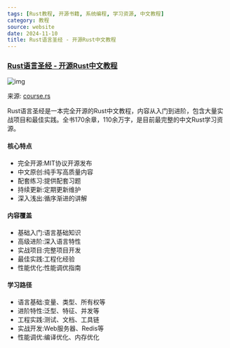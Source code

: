 ```yaml
---
tags: [Rust教程, 开源书籍, 系统编程, 学习资源, 中文教程]
category: 教程
source: website
date: 2024-11-10
title: Rust语言圣经 - 开源Rust中文教程
---
```


### [Rust语言圣经 - 开源Rust中文教程](https://course.rs/about-book.html)

![img](https://img.mengpeng.tech/i/2024/12/07/6753b39084316.webp)

来源: [course.rs](https://course.rs/about-book.html)

Rust语言圣经是一本完全开源的Rust中文教程，内容从入门到进阶，包含大量实战项目和最佳实践。全书170余章，110余万字，是目前最完整的中文Rust学习资源。

#### 核心特点
- 完全开源:MIT协议开源发布
- 中文原创:纯手写高质量内容
- 配套练习:提供配套习题
- 持续更新:定期更新维护
- 深入浅出:循序渐进的讲解

#### 内容覆盖
- 基础入门:语言基础知识
- 高级进阶:深入语言特性
- 实战项目:完整项目开发
- 最佳实践:工程化经验
- 性能优化:性能调优指南

#### 学习路径
- 语言基础:变量、类型、所有权等
- 进阶特性:泛型、特征、并发等
- 工程实践:测试、文档、工具链
- 实战开发:Web服务器、Redis等
- 性能调优:编译优化、内存优化
